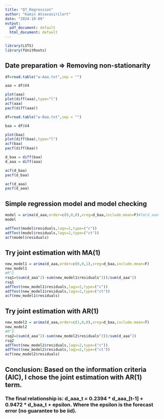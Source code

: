 ```yaml
---
title: "Q7_Regression"
author: "Kamin Atsavasirilert"
date: "2024-10-09"
output:
  pdf_document: default
  html_document: default
---
```


```r
library(LSTS)
library(fUnitRoots)
```

## Date preparation => Removing non-stationarity 

```r

df=read.table("w-Aaa.txt",sep = "")

aaa = df$V4

plot(aaa)
plot(diff(aaa),type="l")
acf(aaa)
pacf(diff(aaa))

df=read.table("w-Baa.txt",sep = "")

baa = df$V4

plot(baa)
plot(diff(baa),type="l")
acf(baa)
pacf(diff(baa))

d_baa = diff(baa)
d_aaa = diff(aaa)

acf(d_baa)
pacf(d_baa)

acf(d_aaa)
pacf(d_aaa)
```

## Simple regression model and model checking

```r
model = arima(d_aaa,order=c(0,0,0),xreg=d_baa,include.mean=F)#lm(d_aaa~d_baa)
model

adfTest(model$residuals,lags=2,type=("c"))
adfTest(model$residuals,lags=2,type=("ct"))
acf(model$residuals)
```

## Try joint estimation with MA(1)

```r
new_model1 = arima(d_aaa,order=c(0,0,1),xreg=d_baa,include.mean=F)
new_model1
#R^2
rsq1=(sum(d_aaa^2)-sum(new_model1$residuals^2))/sum(d_aaa^2)
rsq1
adfTest(new_model1$residuals,lags=2,type=("c"))
adfTest(new_model1$residuals,lags=2,type=("ct"))
acf(new_model1$residuals)
```

## Try joint estimation with AR(1)

```r
new_model2 = arima(d_aaa,order=c(1,0,0),xreg=d_baa,include.mean=T)
new_model2
#R^2
rsq2=(sum(d_aaa^2)-sum(new_model2$residuals^2))/sum(d_aaa^2)
rsq2
adfTest(new_model2$residuals,lags=2,type=("c"))
adfTest(new_model2$residuals,lags=2,type=("ct"))
acf(new_model2$residuals)
```

## Conclusion: Based on the information criteria (AIC), I chose the joint estimation with AR(1) term.
### The final relationship is: d_aaa_t = 0.2394 * d_aaa_[t-1] + 0.9472 * d_baa_t + epsilon. Where the epsilon is the forecast error (no guarantee to be iid).